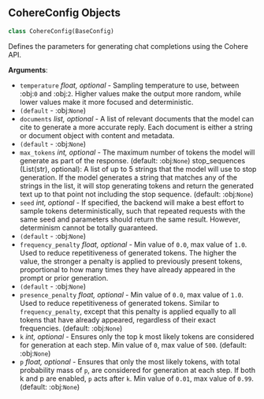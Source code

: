 <a id="camel.configs.cohere_config"></a>

<a id="camel.configs.cohere_config.CohereConfig"></a>

## CohereConfig Objects

```python
class CohereConfig(BaseConfig)
```

Defines the parameters for generating chat completions using the
Cohere API.

**Arguments**:

- `temperature` _float, optional_ - Sampling temperature to use, between
  :obj:`0` and :obj:`2`. Higher values make the output more random,
  while lower values make it more focused and deterministic.
- `(default` - :obj:`None`)
- `documents` _list, optional_ - A list of relevant documents that the
  model can cite to generate a more accurate reply. Each document is
  either a string or document object with content and metadata.
- `(default` - :obj:`None`)
- `max_tokens` _int, optional_ - The maximum number of tokens the model
  will generate as part of the response. (default: :obj:`None`)
  stop_sequences (List(str), optional): A list of up to 5 strings that
  the model will use to stop generation. If the model generates a
  string that matches any of the strings in the list, it will stop
  generating tokens and return the generated text up to that point
  not including the stop sequence. (default: :obj:`None`)
- `seed` _int, optional_ - If specified, the backend will make a best
  effort to sample tokens deterministically, such that repeated
  requests with the same seed and parameters should return the same
  result. However, determinism cannot be totally guaranteed.
- `(default` - :obj:`None`)
- `frequency_penalty` _float, optional_ - Min value of `0.0`, max value of
  `1.0`. Used to reduce repetitiveness of generated tokens. The
  higher the value, the stronger a penalty is applied to previously
  present tokens, proportional to how many times they have already
  appeared in the prompt or prior generation.
- `(default` - :obj:`None`)
- `presence_penalty` _float, optional_ - Min value of `0.0`, max value of
  `1.0`. Used to reduce repetitiveness of generated tokens. Similar
  to `frequency_penalty`, except that this penalty is applied
  equally to all tokens that have already appeared, regardless of
  their exact frequencies. (default: :obj:`None`)
- `k` _int, optional_ - Ensures only the top k most likely tokens are
  considered for generation at each step. Min value of `0`, max
  value of `500`. (default: :obj:`None`)
- `p` _float, optional_ - Ensures that only the most likely tokens, with
  total probability mass of `p`, are considered for generation at
  each step. If both k and p are enabled, `p` acts after `k`. Min
  value of `0.01`, max value of `0.99`. (default: :obj:`None`)

